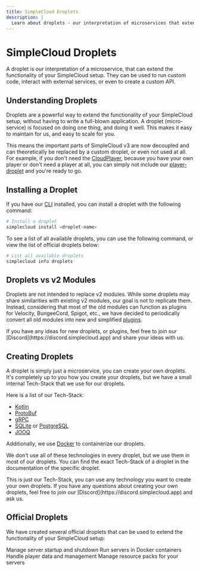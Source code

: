 ```yaml
---
title: SimpleCloud Droplets
description: |
  Learn about droplets - our interpretation of microservices that extend SimpleCloud's functionality.
---
```


# SimpleCloud Droplets

A droplet is our interpretation of a microservice, that can extend the functionality of your SimpleCloud setup. They can be used to run custom code, interact with external services, or even to create a custom API.


## Understanding Droplets

Droplets are a powerful way to extend the functionality of your SimpleCloud setup, without having to write a full-blown application. A droplet (micro-service) is focused on doing one thing, and doing it well. This makes it easy to maintain for us, and easy to scale for you.

This means the important parts of SimpleCloud v3 are now decoupled and can theoretically be replaced by a custom droplet, or even not used at all.
For example, if you don't need the [CloudPlayer](/docs/manual/droplet/player), because you have your own player or don't need a player at all, you can simply not include our [player-droplet](/docs/manual/droplet/player) and you're ready to go.

## Installing a Droplet

If you have our [CLI](/docs/manual/cli) installed, you can install a droplet with the following command:

```bash
# Install a droplet
simplecloud install <droplet-name­>
```

To see a list of all available droplets, you can use the following command, or view the list of official droplets below:

```bash
# List all available droplets
simplecloud info droplets
```

## Droplets vs v2 Modules

Droplets are not intended to replace v2 modules. While some droplets may share similarities with existing v2 modules, our goal is not to replicate them.
Instead, considering that most of the old modules can function as plugins for Velocity, BungeeCord, Spigot, etc., we have decided to periodically convert all old modules into new and simplified [plugins](/docs/manual/plugin).

<Callout>
  If you have any ideas for new droplets, or plugins, feel free to join our
  [Discord](https://discord.simplecloud.app) and share your ideas with us.
</Callout>

## Creating Droplets

A droplet is simply just a microservice, you can create your own droplets. It's completely up to you how you create your droplets, but we have a small internal Tech-Stack that we use for our droplets.

Here is a list of our Tech-Stack:

- [Kotlin](https://kotlinlang.org/)
- [ProtoBuf](https://developers.google.com/protocol-buffers)
- [gRPC](https://grpc.io/)
- [SQLite](https://www.sqlite.org/index.html) or [PostgreSQL](https://www.postgresql.org/)
- [JOOQ](https://www.jooq.org/)

Additionally, we use [Docker](https://www.docker.com/) to containerize our droplets.

We don't use all of these technologies in every droplet, but we use them in most of our droplets. You can find the exact Tech-Stack of a droplet in the documentation of the specific droplet.

<Callout>
  This is just our Tech-Stack, you can use any technology you want to create
  your own droplets. If you have any questions about creating your own droplets,
  feel free to join our [Discord](https://discord.simplecloud.app) and ask us.
</Callout>

## Official Droplets

We have created several official droplets that can be used to extend the functionality of your SimpleCloud setup:

<Cards>
  <Card title="Server Host" href="/docs/manual/droplet/serverhost">
    Manage server startup and shutdown
  </Card>
  <Card
    title="Server Host Docker"
    href="/docs/manual/droplet/serverhost-docker"
  >
    Run servers in Docker containers
  </Card>
  <Card title="Player" href="/docs/manual/droplet/player">
    Handle player data and management
  </Card>
  <Card title="Resource Pack" href="/docs/manual/droplet/resourcepack">
    Manage resource packs for your servers
  </Card>
</Cards>
